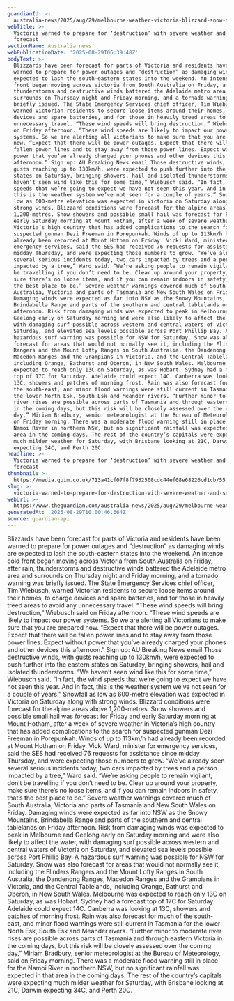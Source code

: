 ```yaml
---
guardianId: >-
  australia-news/2025/aug/29/melbourne-weather-victoria-blizzard-snow-forecast-south-australia-severe-warnings-weekend
webTitle: >-
  Victoria warned to prepare for ‘destruction’ with severe weather and snow
  forecast
sectionName: Australia news
webPublicationDate: '2025-08-29T06:39:48Z'
bodyText: >-
  Blizzards have been forecast for parts of Victoria and residents have been
  warned to prepare for power outages and “destruction” as damaging winds are
  expected to lash the south-eastern states into the weekend. An intense cold
  front began moving across Victoria from South Australia on Friday, after rain,
  thunderstorms and destructive winds battered the Adelaide metro area and
  surrounds on Thursday night and Friday morning, and a tornado warning was
  briefly issued. The State Emergency Services chief officer, Tim Wiebusch,
  warned Victorian residents to secure loose items around their homes, to charge
  devices and spare batteries, and for those in heavily treed areas to avoid any
  unnecessary travel. “These wind speeds will bring destruction,” Wiebusch said
  on Friday afternoon. “These wind speeds are likely to impact our power
  systems. So we are alerting all Victorians to make sure that you are prepared
  now. “Expect that there will be power outages. Expect that there will be
  fallen power lines and to stay away from those power lines. Expect without
  power that you’ve already charged your phones and other devices this
  afternoon.” Sign up: AU Breaking News email Those destructive winds, with
  gusts reaching up to 130km/h, were expected to push further into the eastern
  states on Saturday, bringing showers, hail and isolated thunderstorms. “We
  haven’t seen wind like this for some time,” Wiebusch said. “In fact, the wind
  speeds that we’re going to expect we have not seen this year. And in fact,
  this is the weather system we’ve not seen for a couple of years.” Snowfall as
  low as 600-metre elevation was expected in Victoria on Saturday along with
  strong winds. Blizzard conditions were forecast for the alpine areas above
  1,200-metres. Snow showers and possible small hail was forecast for Friday and
  early Saturday morning at Mount Hotham, after a week of severe weather in
  Victoria’s high country that has added complications to the search for
  suspected gunman Dezi Freeman in Porepunkah. Winds of up to 113km/h had
  already been recorded at Mount Hotham on Friday. Vicki Ward, minister for
  emergency services, said the SES had received 76 requests for assistance since
  midday Thursday, and were expecting those numbers to grow. “We’ve already seen
  several serious incidents today, two cars impacted by trees and a person
  impacted by a tree,” Ward said. “We’re asking people to remain vigilant, don’t
  be travelling if you don’t need to be. Clear up around your property, make
  sure there’s no loose items, and if you can remain indoors in safety, that’s
  the best place to be.” Severe weather warnings covered much of South
  Australia, Victoria and parts of Tasmania and New South Wales on Friday.
  Damaging winds were expected as far into NSW as the Snowy Mountains,
  Brindabella Range and parts of the southern and central tablelands on Friday
  afternoon. Risk from damaging winds was expected to peak in Melbourne and
  Geelong early on Saturday morning and were also likely to affect the water,
  with damaging surf possible across western and central waters of Victoria on
  Saturday, and elevated sea levels possible across Port Phillip Bay. A
  hazardous surf warning was possible for NSW for Saturday. Snow was also
  forecast for areas that would not normally see it, including the Flinders
  Rangers and the Mount Lofty Ranges in South Australia, the Dandenong Ranges,
  Macedon Ranges and the Grampians in Victoria, and the Central Tablelands,
  including Orange, Bathurst and Oberon, in New South Wales. Melbourne was
  expected to reach only 13C on Saturday, as was Hobart. Sydney had a forecast
  top of 17C for Saturday. Adelaide could expect 14C. Canberra was looking at
  13C, showers and patches of morning frost. Rain was also forecast for much of
  the south-east, and minor flood warnings were still current in Tasmania for
  the lower North Esk, South Esk and Meander rivers. “Further minor to moderate
  river rises are possible across parts of Tasmania and through eastern Victoria
  in the coming days, but this risk will be closely assessed over the coming
  day,” Miriam Bradbury, senior meteorologist at the Bureau of Meteorology, said
  on Friday morning. There was a moderate flood warning still in place for the
  Namoi River in northern NSW, but no significant rainfall was expected in that
  area in the coming days. The rest of the country’s capitals were expecting
  much milder weather for Saturday, with Brisbane looking at 21C, Darwin
  expecting 34C, and Perth 20C.
headline: >-
  Victoria warned to prepare for ‘destruction’ with severe weather and snow
  forecast
thumbnail: >-
  https://media.guim.co.uk/713a41cf07f8f7932508cdc44ef08e68226cd1cb/55_52_1353_1082/500.jpg
slug: >-
  victoria-warned-to-prepare-for-destruction-with-severe-weather-and-snow-forecast
webUrl: >-
  https://www.theguardian.com/australia-news/2025/aug/29/melbourne-weather-victoria-blizzard-snow-forecast-south-australia-severe-warnings-weekend
generatedAt: '2025-08-29T10:00:46.664Z'
source: guardian-api
---
```

Blizzards have been forecast for parts of Victoria and residents have been warned to prepare for power outages and “destruction” as damaging winds are expected to lash the south-eastern states into the weekend. An intense cold front began moving across Victoria from South Australia on Friday, after rain, thunderstorms and destructive winds battered the Adelaide metro area and surrounds on Thursday night and Friday morning, and a tornado warning was briefly issued. The State Emergency Services chief officer, Tim Wiebusch, warned Victorian residents to secure loose items around their homes, to charge devices and spare batteries, and for those in heavily treed areas to avoid any unnecessary travel. “These wind speeds will bring destruction,” Wiebusch said on Friday afternoon. “These wind speeds are likely to impact our power systems. So we are alerting all Victorians to make sure that you are prepared now. “Expect that there will be power outages. Expect that there will be fallen power lines and to stay away from those power lines. Expect without power that you’ve already charged your phones and other devices this afternoon.” Sign up: AU Breaking News email Those destructive winds, with gusts reaching up to 130km/h, were expected to push further into the eastern states on Saturday, bringing showers, hail and isolated thunderstorms. “We haven’t seen wind like this for some time,” Wiebusch said. “In fact, the wind speeds that we’re going to expect we have not seen this year. And in fact, this is the weather system we’ve not seen for a couple of years.” Snowfall as low as 600-metre elevation was expected in Victoria on Saturday along with strong winds. Blizzard conditions were forecast for the alpine areas above 1,200-metres. Snow showers and possible small hail was forecast for Friday and early Saturday morning at Mount Hotham, after a week of severe weather in Victoria’s high country that has added complications to the search for suspected gunman Dezi Freeman in Porepunkah. Winds of up to 113km/h had already been recorded at Mount Hotham on Friday. Vicki Ward, minister for emergency services, said the SES had received 76 requests for assistance since midday Thursday, and were expecting those numbers to grow. “We’ve already seen several serious incidents today, two cars impacted by trees and a person impacted by a tree,” Ward said. “We’re asking people to remain vigilant, don’t be travelling if you don’t need to be. Clear up around your property, make sure there’s no loose items, and if you can remain indoors in safety, that’s the best place to be.” Severe weather warnings covered much of South Australia, Victoria and parts of Tasmania and New South Wales on Friday. Damaging winds were expected as far into NSW as the Snowy Mountains, Brindabella Range and parts of the southern and central tablelands on Friday afternoon. Risk from damaging winds was expected to peak in Melbourne and Geelong early on Saturday morning and were also likely to affect the water, with damaging surf possible across western and central waters of Victoria on Saturday, and elevated sea levels possible across Port Phillip Bay. A hazardous surf warning was possible for NSW for Saturday. Snow was also forecast for areas that would not normally see it, including the Flinders Rangers and the Mount Lofty Ranges in South Australia, the Dandenong Ranges, Macedon Ranges and the Grampians in Victoria, and the Central Tablelands, including Orange, Bathurst and Oberon, in New South Wales. Melbourne was expected to reach only 13C on Saturday, as was Hobart. Sydney had a forecast top of 17C for Saturday. Adelaide could expect 14C. Canberra was looking at 13C, showers and patches of morning frost. Rain was also forecast for much of the south-east, and minor flood warnings were still current in Tasmania for the lower North Esk, South Esk and Meander rivers. “Further minor to moderate river rises are possible across parts of Tasmania and through eastern Victoria in the coming days, but this risk will be closely assessed over the coming day,” Miriam Bradbury, senior meteorologist at the Bureau of Meteorology, said on Friday morning. There was a moderate flood warning still in place for the Namoi River in northern NSW, but no significant rainfall was expected in that area in the coming days. The rest of the country’s capitals were expecting much milder weather for Saturday, with Brisbane looking at 21C, Darwin expecting 34C, and Perth 20C.
